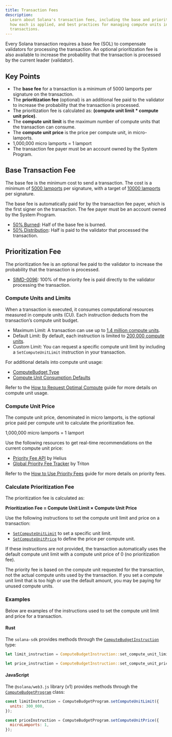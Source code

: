 ```yaml
---
title: Transaction Fees
description:
  Learn about Solana's transaction fees, including the base and priority fees,
  how each is applied, and best practices for managing compute units in your
  transactions.
---
```


Every Solana transaction requires a base fee (SOL) to compensate validators for
processing the transaction. An optional prioritization fee is also available to
increase the probability that the transaction is processed by the current leader
(validator).

## Key Points

- The **base fee** for a transaction is a minimum of 5000 lamports per signature
  on the transaction.
- The **prioritization fee** (optional) is an additional fee paid to the
  validator to increase the probability that the transaction is processed.
- The prioritization fee is calculated as: **(compute unit limit \* compute unit
  price)**.
- The **compute unit limit** is the maximum number of compute units that the
  transaction can consume.
- The **compute unit price** is the price per compute unit, in micro-lamports.
- 1,000,000 micro lamports = 1 lamport
- The transaction fee payer must be an account owned by the System Program.

## Base Transaction Fee

The base fee is the minimum cost to send a transaction. The cost is a minimum of
[5000 lamports](https://github.com/anza-xyz/agave/blob/v2.1.13/sdk/fee-calculator/src/lib.rs#L106)
per signature, with a target of
[10000 lamports](https://github.com/anza-xyz/agave/blob/v2.1.13/sdk/fee-calculator/src/lib.rs#L63)
per signature.

The base fee is automatically paid for by the transaction fee payer, which is
the first signer on the transaction. The fee payer must be an account owned by
the System Program.

- [50% Burned](https://github.com/anza-xyz/agave/blob/v2.1.13/sdk/fee-calculator/src/lib.rs#L70):
  Half of the base fee is burned.
- [50% Distribution](https://github.com/anza-xyz/agave/blob/e621336acad4f5d6e5b860eaa1b074b01c99253c/runtime/src/bank/fee_distribution.rs#L58-L62):
  Half is paid to the validator that processed the transaction.

## Prioritization Fee

The prioritization fee is an optional fee paid to the validator to increase the
probability that the transaction is processed.

- [SIMD-0096](https://github.com/solana-foundation/solana-improvement-documents/blob/main/proposals/0096-reward-collected-priority-fee-in-entirety.md):
  100% of the priority fee is paid directly to the validator processing the
  transaction.

### Compute Units and Limits

When a transaction is executed, it consumes computational resources measured in
compute units (CU). Each instruction deducts from the transaction’s compute unit
budget.

- Maximum Limit: A transaction can use up to
  [1.4 million compute units](https://github.com/anza-xyz/agave/blob/v2.1.13/compute-budget/src/compute_budget_limits.rs#L14).
- Default Limit: By default, each instruction is limited to
  [200,000 compute units](https://github.com/anza-xyz/agave/blob/v2.1.13/compute-budget/src/compute_budget_limits.rs#L10).
- Custom Limit: You can request a specific compute unit limit by including a
  `SetComputeUnitLimit` instruction in your transaction.

For additional details into compute unit usage:

- [ComputeBudget Type](https://github.com/anza-xyz/agave/blob/v2.1.13/compute-budget/src/compute_budget.rs#L22-L130)
- [Compute Unit Consumption Defaults](https://github.com/anza-xyz/agave/blob/v2.1.13/compute-budget/src/compute_budget.rs#L149-L197)

Refer to the
[How to Request Optimal Compute](/developers/guides/advanced/how-to-request-optimal-compute)
guide for more details on compute unit usage.

### Compute Unit Price

The compute unit price, denominated in micro lamports, is the optional price
paid per compute unit to calculate the prioritization fee.

<Callout>1,000,000 micro lamports = 1 lamport</Callout>

Use the following resources to get real-time recommendations on the current
compute unit price:

- [Priority Fee API](https://docs.helius.dev/solana-apis/priority-fee-api) by
  Helius
- [Global Priority Fee Tracker](https://triton.one/solana-prioritization-fees/)
  by Triton

Refer to the
[How to Use Priority Fees](/developers/guides/advanced/how-to-use-priority-fees)
guide for more details on priority fees.

### Calculate Prioritization Fee

The prioritization fee is calculated as:

**Prioritization Fee = Compute Unit Limit × Compute Unit Price**

Use the following instructions to set the compute unit limit and price on a
transaction:

- [`SetComputeUnitLimit`](https://github.com/anza-xyz/agave/blob/v2.1.13/sdk/src/compute_budget.rs#L42-L44)
  to set a specific unit limit.
- [`SetComputeUnitPrice`](https://github.com/anza-xyz/agave/blob/v2.1.13/sdk/src/compute_budget.rs#L48-L50)
  to define the price per compute unit.

<Callout>

If these instructions are not provided, the transaction automatically uses the
default compute unit limit with a compute unit price of 0 (no prioritization
fee).

The priority fee is based on the compute unit requested for the transaction, not
the actual compute units used by the transaction. If you set a compute unit
limit that is too high or use the default amount, you may be paying for unused
compute units.

</Callout>

### Examples

Below are examples of the instructions used to set the compute unit limit and
price for a transaction.

#### Rust

The `solana-sdk` provides methods through the
[`ComputeBudgetInstruction`](https://github.com/anza-xyz/agave/blob/v2.1.13/sdk/src/compute_budget.rs#L17-L31)
type:

```rust
let limit_instruction = ComputeBudgetInstruction::set_compute_unit_limit(300_000);

let price_instruction = ComputeBudgetInstruction::set_compute_unit_price(1);
```

#### JavaScript

The `@solana/web3.js` library (v1) provides methods through the
[`ComputeBudgetProgram`](https://solana-labs.github.io/solana-web3.js/v1.x/classes/ComputeBudgetProgram.html)
class:

```js
const limitInstruction = ComputeBudgetProgram.setComputeUnitLimit({
  units: 300_000,
});

const priceInstruction = ComputeBudgetProgram.setComputeUnitPrice({
  microLamports: 1,
});
```
